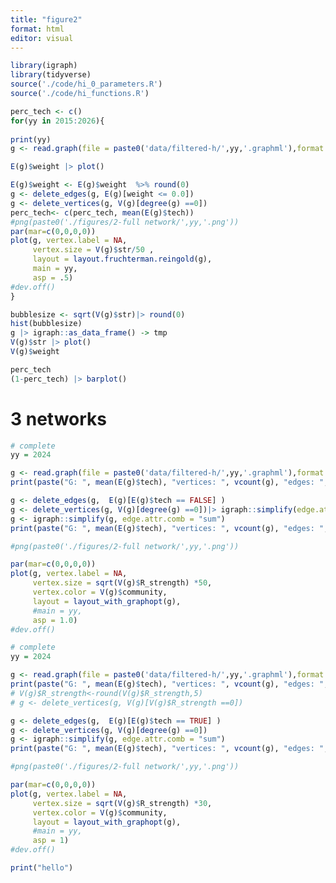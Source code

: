 ```yaml
---
title: "figure2"
format: html
editor: visual
---
```


```r
library(igraph)
library(tidyverse)
source('./code/hi_0_parameters.R')
source('./code/hi_functions.R')

```

```r
perc_tech <- c()
for(yy in 2015:2026){
    
print(yy)
g <- read.graph(file = paste0('data/filtered-h/',yy,'.graphml'),format = 'graphml') |> igraph::simplify(edge.attr.comb = "sum") 

E(g)$weight |> plot()

E(g)$weight <- E(g)$weight  %>% round(0)
g <- delete_edges(g, E(g)[weight <= 0.0])
g <- delete_vertices(g, V(g)[degree(g) ==0])
perc_tech<- c(perc_tech, mean(E(g)$tech))
#png(paste0('./figures/2-full network/',yy,'.png'))
par(mar=c(0,0,0,0))
plot(g, vertex.label = NA, 
     vertex.size = V(g)$str/50 ,
     layout = layout.fruchterman.reingold(g), 
     main = yy, 
     asp = .5)
#dev.off()
}

bubblesize <- sqrt(V(g)$str)|> round(0)
hist(bubblesize)
g |> igraph::as_data_frame() -> tmp
V(g)$str |> plot()
V(g)$weight
```

```r
perc_tech 
(1-perc_tech) |> barplot()
```

# 3 networks

```r
# complete
yy = 2024

g <- read.graph(file = paste0('data/filtered-h/',yy,'.graphml'),format = 'graphml') 
print(paste("G: ", mean(E(g)$tech), "vertices: ", vcount(g), "edges: ", ecount(g)))

g <- delete_edges(g,  E(g)[E(g)$tech == FALSE] )
g <- delete_vertices(g, V(g)[degree(g) ==0])|> igraph::simplify(edge.attr.comb = "sum")
g <- igraph::simplify(g, edge.attr.comb = "sum")
print(paste("G: ", mean(E(g)$tech), "vertices: ", vcount(g), "edges: ", ecount(g)))

#png(paste0('./figures/2-full network/',yy,'.png'))

par(mar=c(0,0,0,0))
plot(g, vertex.label = NA, 
     vertex.size = sqrt(V(g)$R_strength) *50,
     vertex.color = V(g)$community,
     layout = layout_with_graphopt(g), 
     #main = yy, 
     asp = 1.0)
#dev.off()

```

```r
# complete
yy = 2024

g <- read.graph(file = paste0('data/filtered-h/',yy,'.graphml'),format = 'graphml') 
print(paste("G: ", mean(E(g)$tech), "vertices: ", vcount(g), "edges: ", ecount(g)))
# V(g)$R_strength<-round(V(g)$R_strength,5)
# g <- delete_vertices(g, V(g)[V(g)$R_strength ==0])

g <- delete_edges(g,  E(g)[E(g)$tech == TRUE] )
g <- delete_vertices(g, V(g)[degree(g) ==0]) 
g <- igraph::simplify(g, edge.attr.comb = "sum")
print(paste("G: ", mean(E(g)$tech), "vertices: ", vcount(g), "edges: ", ecount(g)))

#png(paste0('./figures/2-full network/',yy,'.png'))

par(mar=c(0,0,0,0))
plot(g, vertex.label = NA, 
     vertex.size = sqrt(V(g)$R_strength) *30,
     vertex.color = V(g)$community,
     layout = layout_with_graphopt(g), 
     #main = yy, 
     asp = 1)
#dev.off()

```

```r
print("hello")
```
